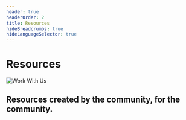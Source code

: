 ```yaml
---
header: true
headerOrder: 2
title: Resources
hideBreadcrumbs: true
hideLanguageSelector: true
---
```


# Resources

<InfoBlock>


![Work With Us](/images/illus_work.png)

<Box>


## Resources created by the community, for the community.

</Box>


</InfoBlock>

